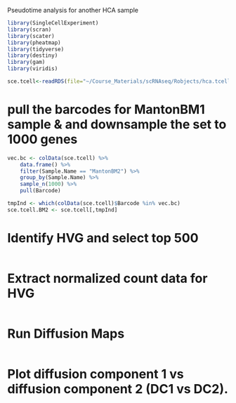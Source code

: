 

Pseudotime analysis for another HCA sample
```r
library(SingleCellExperiment)
library(scran)
library(scater)
library(pheatmap)
library(tidyverse)
library(destiny)
library(gam)
library(viridis)
```


```r
sce.tcell<-readRDS(file="~/Course_Materials/scRNAseq/Robjects/hca.tcell.RDS")
```


# pull the barcodes for MantonBM1 sample & and downsample the set to 1000 genes 
```r
vec.bc <- colData(sce.tcell) %>%
    data.frame() %>%
    filter(Sample.Name == "MantonBM2") %>%
    group_by(Sample.Name) %>%
    sample_n(1000) %>%
    pull(Barcode)

tmpInd <- which(colData(sce.tcell)$Barcode %in% vec.bc)
sce.tcell.BM2 <- sce.tcell[,tmpInd]

```

# Identify HVG and select top 500    
```r

```

# Extract normalized count data for HVG 
```r

```

# Run Diffusion Maps    
```r

```

# Plot diffusion component 1 vs diffusion component 2 (DC1 vs DC2).     
```r

```

